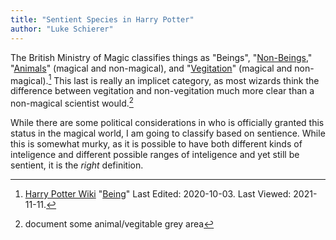```yaml
---
title: "Sentient Species in Harry Potter"
author: "Luke Schierer"
---
```


The British Ministry of Magic classifies things as "Beings", "[Non-Beings],"
"[Animals]" (magical and non-magical), and "[Vegitation]"
(magical and non-magical).[^211111-2]  This last is really an implicet
category, as most wizards think the difference between vegitation and
non-vegitation much more clear than a non-magical scientist would.[^211111-1]

While there are some political considerations in who is officially granted this
status in the magical world, I am going to classify based on sentience.  While
this is somewhat murky, as it is possible to have both different kinds of
inteligence and different possible ranges of inteligence and yet still be
sentient, it is the *right* definition.

[Non-Beings]: <../non-beings>

[Animals]: <../animals>

[Vegitation]: <../vegitation>

[^211111-1]: document some animal/vegitable grey area

[^211111-2]: [Harry Potter Wiki](https://harrypotter.fandom.com/wiki)
    "[Being](https://harrypotter.fandom.com/wiki/Being)"
    Last Edited: 2020-10-03. Last Viewed: 2021-11-11.
